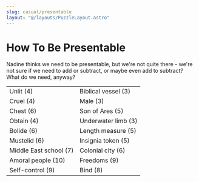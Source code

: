 ```yaml
---
slug: casual/presentable
layout: "@/layouts/PuzzleLayout.astro"
---
```


# How To Be Presentable
<div class="italic"> 
Nadine thinks we need to be presentable, but we're not quite there - we're not sure if we need to add or subtract, or maybe even add to subtract? What do we need, anyway? 
</div>

<table>
    <tr>
        <td class="border-2">Unlit (4)</td>
        <td class="border-2">Biblical vessel (3)</td>
    </tr>
    <tr>
        <td class="border-2">Cruel (4)</td>
        <td class="border-2">Male (3)</td>
    </tr>
    <tr>
        <td class="border-2">Chest (6)</td>
        <td class="border-2">Son of Ares (5)</td>
    </tr>
    <tr>
        <td class="border-2">Obtain (4)</td>
        <td class="border-2">Underwater limb (3)</td>
    </tr>
    <tr>
        <td class="border-2">Bolide (6)</td>
        <td class="border-2">Length measure (5)</td>
    </tr>
    <tr>
        <td class="border-2">Mustelid (6)</td>
        <td class="border-2">Insignia token (5)</td>
    </tr>
    <tr>
        <td class="border-2">Middle East school (7)</td>
        <td class="border-2">Colonial city (6)</td>
    </tr>
    <tr>
        <td class="border-2">Amoral people (10)</td>
        <td class="border-2">Freedoms (9)</td>
    </tr>
    <tr>
        <td class="border-2">Self-control (9)</td>
        <td class="border-2">Bind (8)</td>
    </tr>
</table>